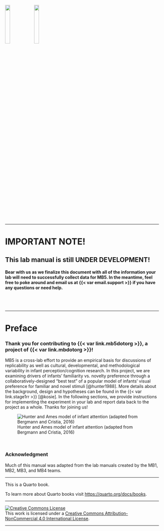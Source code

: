 ![](images/mb-logo.png){width="18%"} ![](images/mb5-logo.png){width="18%"}

------------------------------------------------------------------------

# IMPORTANT NOTE! {.unnumbered}

## This lab manual is still UNDER DEVELOPMENT! {.unnumbered}

#### Bear with us as we finalize this document with all of the information your lab will need to successfully collect data for MB5. In the meantime, feel free to poke around and email us at {{< var email.support >}} if you have any questions or need help. {.unnumbered}

<br> <br>

------------------------------------------------------------------------

# Preface {.unnumbered}

### Thank you for contributing to {{< var link.mb5dotorg >}}, a project of {{< var link.mbdotorg >}}! {.unnumbered}

MB5 is a cross-lab effort to provide an empirical basis for discussions of replicability as well as cultural, developmental, and methodological variability in infant perception/cognition research. In this project, we are examining drivers of infants’ familiarity vs. novelty preference through a collaboratively-designed “best test” of a popular model of infants’ visual preference for familiar and novel stimuli [@hunter1988]. More details about the background, design and hypotheses can be found in the {{< var link.stage1rr >}} [@kosie]. In the following sections, we provide instructions for implementing the experiment in your lab and report data back to the project as a whole. Thanks for joining us!

![Hunter and Ames model of infant attention (adapted from Bergmann and Cristia, 2016)](images/HunterAmesFig.png){#fig-hunterames}

<br>

### Acknowledgment

Much of this manual was adapted from the lab manuals created by the MB1, MB2, MB3, and MB4 teams.

------------------------------------------------------------------------

This is a Quarto book.

To learn more about Quarto books visit <https://quarto.org/docs/books>.

------------------------------------------------------------------------

<a rel="license" href="http://creativecommons.org/licenses/by-nc/4.0/"><img src="https://i.creativecommons.org/l/by-nc/4.0/88x31.png" alt="Creative Commons License" style="border-width:0"/></a><br />This work is licensed under a <a rel="license" href="http://creativecommons.org/licenses/by-nc/4.0/">Creative Commons Attribution-NonCommercial 4.0 International License</a>.

------------------------------------------------------------------------
